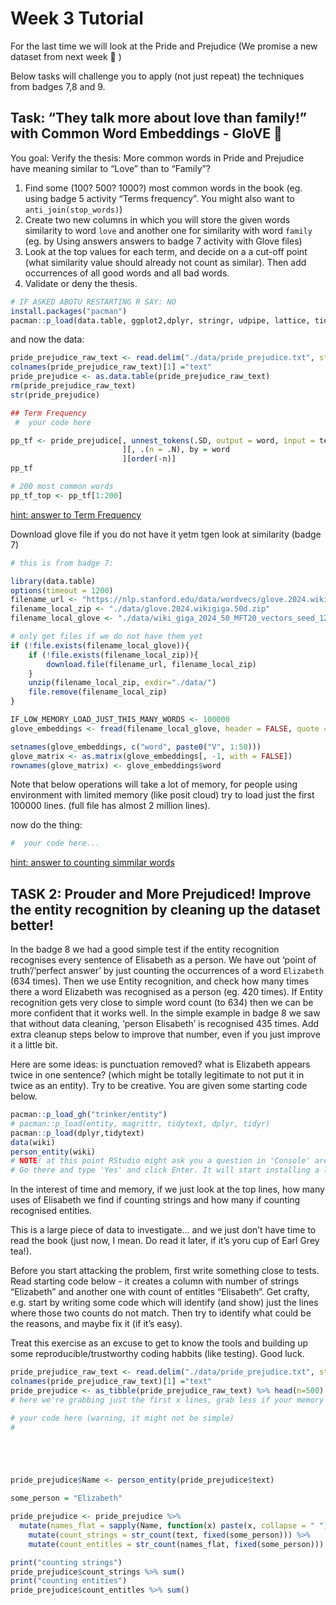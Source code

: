# Week 3 Tutorial

For the last time we will look at the Pride and Prejudice (We promise a new dataset from next week 🌟 )

Below tasks will challenge you to apply (not just repeat) the techniques from badges 7,8 and 9.

## Task: "They talk more about love than family!" with Common Word Embeddings - GloVE 🧤


You goal: Verify the thesis: More common words in Pride and Prejudice have meaning similar to "Love" than to "Family"?

1. Find some (100? 500? 1000?) most common words in the book (eg. using badge 5 activity "Terms frequency". You might also want to `anti_join(stop_words)`)
2. Create two new columns in which you will store the given words similarity to word `love` and another one for similarity with word `family` (eg. by Using answers answers to badge 7 activity with Glove files)
3. Look at the top values for each term, and decide on a a cut-off point (what similarity value should already not count as similar). Then add occurrences of all good words and all bad words.
4. Validate or deny the thesis.


```r
# IF ASKED ABOTU RESTARTING R SAY: NO
install.packages("pacman")
pacman::p_load(data.table, ggplot2,dplyr, stringr, udpipe, lattice, tidytext, readr, SnowballC, textstem, syuzhet, igraph, tidyr,RColorBrewer,wordcloud)
```
and now the data:
```r
pride_prejudice_raw_text <- read.delim("./data/pride_prejudice.txt", stringsAsFactor = FALSE)
colnames(pride_prejudice_raw_text)[1] ="text" 
pride_prejudice <- as.data.table(pride_prejudice_raw_text) 
rm(pride_prejudice_raw_text)
str(pride_prejudice)
```

```r
## Term Frequency
 #  your code here

pp_tf <- pride_prejudice[, unnest_tokens(.SD, output = word, input = text)
                         ][, .(n = .N), by = word
                         ][order(-n)]
pp_tf
```

```r
# 200 most common words
pp_tf_top <- pp_tf[1:200]
```

[hint: answer to Term Frequency](./hints/hint_9lab_1.Rmd)


Download glove file if you do not have it yetm tgen look at similarity (badge 7)

```r
# this is from badge 7:

library(data.table)
options(timeout = 1200)
filename_url <- "https://nlp.stanford.edu/data/wordvecs/glove.2024.wikigiga.50d.zip"
filename_local_zip <- "./data/glove.2024.wikigiga.50d.zip"
filename_local_glove <- "./data/wiki_giga_2024_50_MFT20_vectors_seed_123_alpha_0.75_eta_0.075_combined.txt"

# only get files if we do not have them yet
if (!file.exists(filename_local_glove)){
	if (!file.exists(filename_local_zip)){
		download.file(filename_url, filename_local_zip) 
	}
	unzip(filename_local_zip, exdir="./data/") 
	file.remove(filename_local_zip)
}

IF_LOW_MEMORY_LOAD_JUST_THIS_MANY_WORDS <- 100000 
glove_embeddings <- fread(filename_local_glove, header = FALSE, quote = " ", nrows = IF_LOW_MEMORY_LOAD_JUST_THIS_MANY_WORDS)

setnames(glove_embeddings, c("word", paste0("V", 1:50)))  
glove_matrix <- as.matrix(glove_embeddings[, -1, with = FALSE])
rownames(glove_matrix) <- glove_embeddings$word
```

Note that below operations will take a lot of memory, for people using environment with limited memory (like posit cloud) try to load just the first 100000 lines. (full file has almost 2 million lines).

now do the thing:

```r
#  your code here...

```

[hint: answer to counting simmilar words](./hints/hint_9lab_2.Rmd)


## TASK 2: Prouder and More Prejudiced! Improve the entity recognition by cleaning up the dataset better!

In the badge 8 we had a good simple test if the entity recognition recognises every sentence of Elisabeth as a person. We have out 'point of truth'/'perfect answer' by just counting the occurrences of a word `Elizabeth` (634 times). Then we use Entity recognition, and check how many times there a word Elizabeth was recognised as a person (eg. 420 times). If Entity recognition gets very close to simple word count (to 634) then we can be more confident that it works well. In the simple example in badge 8 we saw that without data cleaning, 'person Elisabeth' is recognised 435 times. Add extra cleanup steps below to improve that number, even if you just improve it a little bit.

Here are some ideas: is punctuation removed? what is Elizabeth appears twice in one sentence? (which might be totally legitimate to not put it in twice as an entity). Try to be creative. You are given some starting code below.

```r
pacman::p_load_gh("trinker/entity")
# pacman::p_load(entity, magrittr, tidytext, dplyr, tidyr)
pacman::p_load(dplyr,tidytext)
data(wiki)
person_entity(wiki)
# NOTE! at this point RStudio might ask you a question in 'Console' area at the bottom of your screen.
# Go there and type 'Yes' and click Enter. It will start installing a large-ish file (74.2 MB), which will take 2-3 minutes
```

In the interest of time and memory, if we just look at the top lines, how many uses of Elisabeth we find if counting strings and how many if counting recognised entities.

This is a large piece of data to investigate... and we just don't have time to read the book (just now, I mean. Do read it later, if it's yoru cup of Earl Grey tea!).

Before you start attacking the problem, first write something close to tests. Read starting code below - it creates a column with number of strings "Elizabeth" and another one with count of entitles "Elisabeth". Get crafty, e.g. start by writing some code which will identify (and show) just the lines where those two counts do not match. Then try to identify what could be the reasons, and maybe fix it (if it's easy). 

Treat this exercise as an excuse to get to know the tools and building up some reproducible/trustworthy coding habbits (like testing). Good luck.

```r
pride_prejudice_raw_text <- read.delim("./data/pride_prejudice.txt", stringsAsFactor = FALSE)
colnames(pride_prejudice_raw_text)[1] ="text" 
pride_prejudice <- as_tibble(pride_prejudice_raw_text) %>% head(n=500)  
# here we're grabbing just the first x lines, grab less if your memory is sparse

# your code here (warning, it might not be simple)
# 





pride_prejudice$Name <- person_entity(pride_prejudice$text)

some_person = "Elizabeth"

pride_prejudice <- pride_prejudice %>%
  mutate(names_flat = sapply(Name, function(x) paste(x, collapse = " "))) %>%
	mutate(count_strings = str_count(text, fixed(some_person))) %>%
	mutate(count_entitles = str_count(names_flat, fixed(some_person)))

print("counting strings")
pride_prejudice$count_strings %>% sum()
print("counting entities")
pride_prejudice$count_entitles %>% sum()
```
